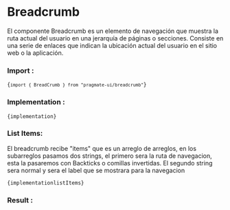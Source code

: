 
# Breadcrumb

El componente Breadcrumb es un elemento de navegación
que muestra la ruta actual del usuario en una jerarquía de páginas o
secciones. Consiste en una serie de enlaces que indican la ubicación
actual del usuario en el sitio web o la aplicación.

### Import :

<Code>{`import { BreadCrumb } from "pragmate-ui/breadcrumb"`}</Code>

### Implementation :

<Code>{implementation}</Code>

### List Items:

El breadcrumb recibe "items" que es un arreglo de
arreglos, en los subarreglos pasamos dos strings, el primero sera la
ruta de navegacion, esta la pasaremos con Backticks o comillas
invertidas. El segundo string sera normal y sera el label que se
mostrara para la navegacion

<Code>{implementationlistItems}</Code>

### Result :

<Results />
